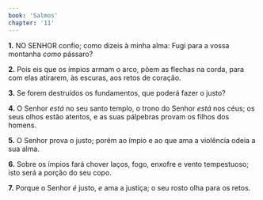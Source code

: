 ```yaml
---
book: 'Salmos'
chapter: '11'
---
```


**1.** NO SENHOR confio; como dizeis à minha alma: Fugi para a vossa montanha *como* pássaro?

**2.** Pois eis que os ímpios armam o arco, põem as flechas na corda, para com elas atirarem, às escuras, aos retos de coração.

**3.** Se forem destruídos os fundamentos, que poderá fazer o justo?

**4.** O Senhor *está* no seu santo templo, o trono do Senhor *está* nos céus; os seus olhos estão atentos, e as suas pálpebras provam os filhos dos homens.

**5.** O Senhor prova o justo; porém ao ímpio e ao que ama a violência odeia a sua alma.

**6.** Sobre os ímpios fará chover laços, fogo, enxofre e vento tempestuoso; isto será a porção do seu copo.

**7.** Porque o Senhor *é* justo, *e* ama a justiça; o seu rosto olha para os retos.